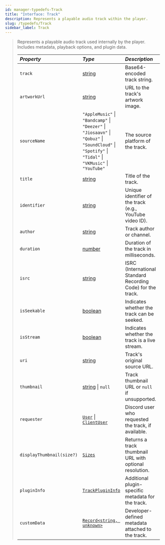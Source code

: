```yaml
---
id: manager-typedefs-Track
title: "Interface: Track"
description: Represents a playable audio track within the player.
slug: /typedefs/Track
sidebar_label: Track
---
```


> Represents a playable audio track used internally by the player. Includes metadata, playback options, and plugin data.
> 
> | <i className="fa-solid fa-hashtag"/> Property | <i className="fa-solid fa-font"/> Type                                                                                                                                   | <i className="fa-solid fa-list"/> Description               | <i className="fa-solid fa-flask"/> Optional |
> |:----------------------------------------------|:-------------------------------------------------------------------------------------------------------------------------------------------------------------------------|:----------------------------------------------------------- |:-------------------------------------------:|
> | `track`                                       | [string](https://developer.mozilla.org/en-US/docs/Web/JavaScript/Reference/Global_Objects/String)                                                                        | Base64-encoded track string.                                | <i className="fa-solid fa-xmark"/>          |
> | `artworkUrl`                                  | [string](https://developer.mozilla.org/en-US/docs/Web/JavaScript/Reference/Global_Objects/String)                                                                        | URL to the track's artwork image.                           | <i className="fa-solid fa-xmark"/>          |
> | `sourceName`                                  | `"AppleMusic"` \| `"Bandcamp"` \| `"Deezer"` \| `"Jiosaavn"` \| `"Qobuz"` \| `"SoundCloud"` \| `"Spotify"` \| `"Tidal"` \| `"VKMusic"` \| `"YouTube"`                    | The source platform of the track.                           | <i className="fa-solid fa-xmark"/>          |
> | `title`                                       | [string](https://developer.mozilla.org/en-US/docs/Web/JavaScript/Reference/Global_Objects/String)                                                                        | Title of the track.                                         | <i className="fa-solid fa-xmark"/>          |
> | `identifier`                                  | [string](https://developer.mozilla.org/en-US/docs/Web/JavaScript/Reference/Global_Objects/String)                                                                        | Unique identifier of the track (e.g., YouTube video ID).    | <i className="fa-solid fa-xmark"/>          |
> | `author`                                      | [string](https://developer.mozilla.org/en-US/docs/Web/JavaScript/Reference/Global_Objects/String)                                                                        | Track author or channel.                                    | <i className="fa-solid fa-xmark"/>          |
> | `duration`                                    | [number](https://developer.mozilla.org/en-US/docs/Web/JavaScript/Reference/Global_Objects/Number)                                                                        | Duration of the track in milliseconds.                      | <i className="fa-solid fa-xmark"/>          |
> | `isrc`                                        | [string](https://developer.mozilla.org/en-US/docs/Web/JavaScript/Reference/Global_Objects/String)                                                                        | ISRC (International Standard Recording Code) for the track. | <i className="fa-solid fa-xmark"/>          |
> | `isSeekable`                                  | [boolean](https://developer.mozilla.org/en-US/docs/Web/JavaScript/Reference/Global_Objects/Boolean)                                                                      | Indicates whether the track can be seeked.                  | <i className="fa-solid fa-xmark"/>          |
> | `isStream`                                    | [boolean](https://developer.mozilla.org/en-US/docs/Web/JavaScript/Reference/Global_Objects/Boolean)                                                                      | Indicates whether the track is a live stream.               | <i className="fa-solid fa-xmark"/>          |
> | `uri`                                         | [string](https://developer.mozilla.org/en-US/docs/Web/JavaScript/Reference/Global_Objects/String)                                                                        | Track's original source URL.                                | <i className="fa-solid fa-xmark"/>          |
> | `thumbnail`                                   | [string](https://developer.mozilla.org/en-US/docs/Web/JavaScript/Reference/Global_Objects/String) \| `null`                                                              | Track thumbnail URL or `null` if unsupported.               | <i className="fa-solid fa-check"/>          |
> | `requester`                                   | [`User`](https://discord.js.org/docs/packages/discord.js/14.21.0/User:Class) \| [`ClientUser`](https://discord.js.org/docs/packages/discord.js/14.21.0/ClientUser:Class) | Discord user who requested the track, if available.         | <i className="fa-solid fa-check"/>          |
> | `displayThumbnail(size?)`                     | [`Sizes`](./Sizes.mdx)                                                                                                                                                   | Returns a track thumbnail URL with optional resolution.     | <i className="fa-solid fa-check"/>          |
> | `pluginInfo`                                  | [`TrackPluginInfo`](./TrackPluginInfo.mdx)                                                                                                                               | Additional plugin-specific metadata for the track.          | <i className="fa-solid fa-xmark"/>          |
> | `customData`                                  | [`Record<string, unknown>`](https://www.typescriptlang.org/docs/handbook/utility-types.html#recordkeystype)                                                              | Developer-defined metadata attached to the track.           | <i className="fa-solid fa-xmark"/>          |
